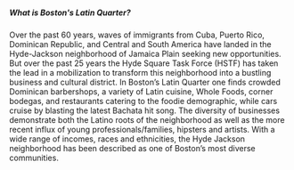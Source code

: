 ##### What is Boston's Latin Quarter?

Over the past 60 years, waves of immigrants from Cuba, Puerto Rico, Dominican Republic, and Central and South America have
landed in the Hyde-Jackson neighborhood of Jamaica Plain seeking new opportunities. But over the past 25 years the Hyde Square Task Force (HSTF)
has taken the lead in a mobilization to transform this neighborhood into a bustling business and cultural district. In Boston’s Latin Quarter
one finds crowded Dominican barbershops, a variety of Latin cuisine, Whole Foods, corner bodegas, and restaurants catering to the foodie demographic,
while cars cruise by blasting the latest Bachata hit song. The diversity of businesses demonstrate both the Latino roots of the neighborhood as well as
the more recent influx of young professionals/families, hipsters and artists. With a wide range of incomes, races and ethnicities, the Hyde Jackson
neighborhood has been described as one of Boston’s most diverse communities.
